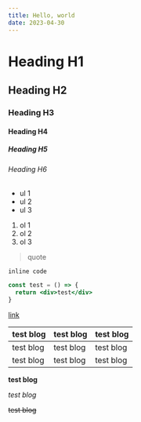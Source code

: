 ```yaml
---
title: Hello, world
date: 2023-04-30
---
```


# Heading H1

## Heading H2

### Heading H3

#### Heading H4

##### Heading H5

###### Heading H6

- ul 1
- ul 2
- ul 3

1. ol 1
2. ol 2
3. ol 3

> quote

`inline code`

```jsx title="test.jsx"
const test = () => {
  return <div>test</div>
}
```

[link](https://www.google.com)

| test blog | test blog | test blog |
| --------- | --------- | --------- |
| test blog | test blog | test blog |
| test blog | test blog | test blog |

**test blog**

_test blog_

~~test blog~~


